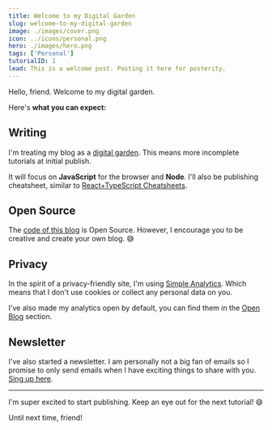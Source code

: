 ```yaml
---
title: Welcome to my Digital Garden
slug: welcome-to-my-digital-garden
image: ./images/cover.png
icon: ../icons/personal.png
hero: ./images/hero.png
tags: ['Personal']
tutorialID: 1
lead: This is a welcome post. Posting it here for posterity.
---
```


Hello, friend. Welcome to my digital garden.

Here's **what you can expect:**

## Writing

I'm treating my blog as a [digital garden](https://joelhooks.com/digital-garden). This means more incomplete tutorials at initial publish.

It will focus on **JavaScript** for the browser and **Node**. I'll also be publishing cheatsheet, similar to [React+TypeScript Cheatsheets](https://github.com/typescript-cheatsheets/react-typescript-cheatsheet-es).

## Open Source

The [code of this blog](https://github.com/laurosilvacom/laurosilva.com) is Open Source. However, I encourage you to be creative and create your own blog. 😅

## Privacy

In the spirit of a privacy-friendly site, I'm using [Simple Analytics](https://referral.simpleanalytics.com/lauro). Which means that I don't use cookies or collect any personal data on you.

I've also made my analytics open by default, you can find them in the [Open Blog](/open-blog/) section.

## Newsletter

I've also started a newsletter. I am personally not a big fan of emails so I promise to only send emails when I have exciting things to share with you. [Sing up here](/newsletter).

---

I'm super excited to start publishing. Keep an eye out for the next tutorial! 😄

Until next time, friend!
